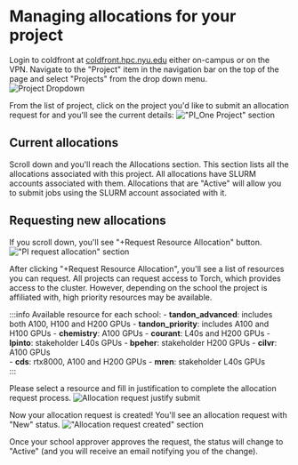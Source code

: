 
# Managing allocations for your project

Login to coldfront at [coldfront.hpc.nyu.edu](https://coldfront.hpc.nyu.edu) either on-campus or on the VPN. Navigate to the "Project" item in the navigation bar on the top of the page and select "Projects" from the drop down menu.<br/>
![Project Dropdown](./static/project_dropdown.png)

From the list of project, click on the project you'd like to submit an allocation request for and you'll see the current details:
!["PI_One Project" section](./static/PI_one_project.png)

## Current allocations
Scroll down and you'll reach the Allocations section. This section lists all the allocations associated with this project. All allocations have SLURM accounts associated with them. Allocations that are "Active" will allow you to submit jobs using the SLURM account associated with it.

## Requesting new allocations
If you scroll down, you'll see "+Request Resource Allocation" button.
!["PI request allocation" section](./static/PI_request_allocation.png)

After clicking "+Request Resource Allocation", you'll see a list of resources you can request. All projects can request access to Torch, which provides access to the cluster. However, depending on the school the project is affiliated with, high priority resources may be available.

:::info Available resource for each school:
<Tabs>
  <TabItem value="tandon" label="Tandon" default>
    -   **tandon_advanced**: includes both A100, H100 and H200 GPUs
    -   **tandon_priority**: includes A100 and H100 GPUs
  </TabItem>
  <TabItem value="arts-sciences" label="Arts & Sciences">
    -   **chemistry**: A100 GPUs
  </TabItem>
  <TabItem value="courant" label="Courant Institute of Mathematical Sciences">
    -   **courant**: L40s and H200 GPUs 
    -   **lpinto**: stakeholder L40s GPUs
    -   **bpeher**: stakeholder H200 GPUs
  </TabItem>
  <TabItem value="courant" label="Center for Data Science">
    -   **cilvr**: A100 GPUs    
    -   **cds**: rtx8000, A100 and H200 GPUs
    -   **mren**: stakeholder L40s GPUs    
  </TabItem>
</Tabs>
:::

Please select a resource and fill in justification to complete the allocation request process.
![Allocation request justify submit](./static/allocation_request_submit.png)

Now your allocation request is created! You'll see an allocation request with "New" status.
!["Allocation request created" section](./static/allocation_request_created.png)

Once your school approver approves the request, the status will change to "Active" (and you will receive an email notifying you of the change). 

